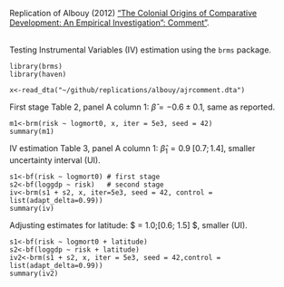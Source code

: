 Replication of Albouy (2012) ["The Colonial Origins of Comparative Development: An Empirical Investigation": Comment"](https://www.aeaweb.org/articles?id=10.1257/aer.102.6.3059).

<br>
Testing Instrumental Variables (IV) estimation using the `brms` package. 

```
library(brms)
library(haven)

x<-read_dta("~/github/replications/albouy/ajrcomment.dta")
```

First stage Table 2, panel A column 1: $\hat{\beta} = -0.6 \pm 0.1$, same as reported.

```
m1<-brm(risk ~ logmort0, x, iter = 5e3, seed = 42)
summary(m1) 
```

IV estimation Table 3, panel A column 1: $\hat{\beta}_1 = 0.9 \;[0.7; 1.4]$, smaller uncertainty interval (UI).

```
s1<-bf(risk ~ logmort0) # first stage
s2<-bf(loggdp ~ risk)   # second stage
iv<-brm(s1 + s2, x, iter=5e3, seed = 42, control = list(adapt_delta=0.99))
summary(iv) 
```

Adjusting estimates for latitude: $\hat{\beta} = 1.0\;[0.6; 1.5] $, smaller (UI).

```
s1<-bf(risk ~ logmort0 + latitude)
s2<-bf(loggdp ~ risk + latitude)
iv2<-brm(s1 + s2, x, iter = 5e3, seed = 42,control = list(adapt_delta=0.99))
summary(iv2)
```

